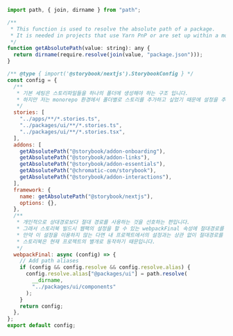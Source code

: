 ```js title=".storybook/main.ts"
import path, { join, dirname } from "path";

/**
 * This function is used to resolve the absolute path of a package.
 * It is needed in projects that use Yarn PnP or are set up within a monorepo.
 */
function getAbsolutePath(value: string): any {
  return dirname(require.resolve(join(value, "package.json")));
}

/** @type { import('@storybook/nextjs').StorybookConfig } */
const config = {
  /**
   * 기본 세팅은 스토리파일들을 하나의 폴더에 생성해야 하는 구조 입니다.
   * 하지만 저는 monorepo 환경에서 폴더별로 스토리를 추가하고 싶었기 때문에 설정을 추가했습니다.
   */
  stories: [
    "../apps/**/*.stories.ts",
    "../packages/ui/**/*.stories.ts",
    "../packages/ui/**/*.stories.tsx",
  ],
  addons: [
    getAbsolutePath("@storybook/addon-onboarding"),
    getAbsolutePath("@storybook/addon-links"),
    getAbsolutePath("@storybook/addon-essentials"),
    getAbsolutePath("@chromatic-com/storybook"),
    getAbsolutePath("@storybook/addon-interactions"),
  ],
  framework: {
    name: getAbsolutePath("@storybook/nextjs"),
    options: {},
  },
  /**
   * 개인적으로 상대경로보다 절대 경로를 사용하는 것을 선호하는 편입니다.
   * 그래서 스토리북 빌드시 웹팩의 설정을 할 수 있는 webpackFinal 속성에 절대경로를 추가했습니다.
   * 만약 이 설정을 이용하지 않는 다면 내 프로젝트에서의 설정과는 상관 없이 절대경로를 이용할 수 없습니다.
   * 스토리북은 현재 프로젝트의 별개로 동작하기 때문입니다.
   */
  webpackFinal: async (config) => {
    // Add path aliases
    if (config && config.resolve && config.resolve.alias) {
      config.resolve.alias["@packages/ui"] = path.resolve(
        __dirname,
        "../packages/ui/components"
      );
    }
    return config;
  },
};
export default config;

```
